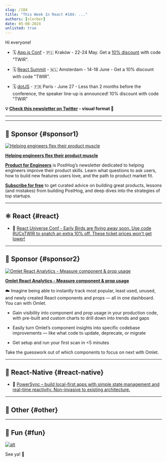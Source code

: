 ```yaml
---
slug: /184
title: "This Week In React #184: ..."
authors: [slorber]
date: 05-08-2024
unlisted: true
---
```


Hi everyone!

<Todo />

*   🗓 [App.js Conf](https://appjs.co/?utm_source=thisweekinreact) - 🇵🇱 Kraków - 22-24 May. Get a [10% discount](https://ti.to/appjs/2024/discount/TWIR) with code "TWIR".
    
*   🗓 [React Summit](https://reactsummit.com/?utm_source=thisweekinreact) - 🇳🇱 Amsterdam - 14-18 June - Get a 10% discount with code "TWIR".
    
*   🗓 [dotJS](https://www.dotjs.io/?utm_source=thisweekinreact) - 🇫🇷 Paris - June 27 - Less than 2 months before the conference, the speaker line-up is announced! 10% discount with code "TWIR"

<!-- truncate -->

**💡 [Check this newsletter on Twitter](https://slo.im/thread) - visual format 🎨**

---


<Support />

---

## 💸 Sponsor {#sponsor1}

[![Helping engineers flex their product muscle](/emails/issues/183/posthog.jpg)](https://newsletter.posthog.com/?utm_source=twir&utm_campaign=twir)

**[Helping engineers flex their product muscle](https://newsletter.posthog.com/?utm_source=twir&utm_campaign=twir)**

[**Product for Engineers**](https://newsletter.posthog.com/?utm_source=twir&utm_campaign=twir) is PostHog’s newsletter dedicated to helping engineers improve their product skills. Learn what questions to ask users, how to build new features users love, and the path to product market fit.

[**Subscribe for free**](https://newsletter.posthog.com/?utm_source=twir&utm_campaign=twir) to get curated advice on building great products, lessons (and mistakes) from building PostHog, and deep dives into the strategies of top startups.

---

## ⚛️ React {#react}

<Todo />

- 💸 [React Universe Conf - Early Birds are flying away soon. Use code RUCxTWIR to snatch an extra 10% off. These ticket prices won't get lower!](https://www.reactuniverseconf.com/tickets-2024?utm_campaign=React_Universe_Conf&utm_source=email&utm_content=This_Week_in_React)

<SubscribeFormEmbed placement="middle" />

---

## 💸 Sponsor {#sponsor2}

[![Omlet React Analytics - Measure component & prop usage](/emails/issues/180/omletad.jpg)](https://omlet.dev/?utm_campaign=partner_this-week-in-react_newsletter-second-sponsor-may-2024)

**[Omlet React Analytics - Measure component & prop usage](https://omlet.dev/?utm_campaign=partner_this-week-in-react_newsletter-second-sponsor-may-2024)**

☁️ Imagine being able to instantly track most popular, least used, unused, and newly created React components and props — all in one dashboard. You can with Omlet.

*   Gain visibility into component and prop usage in your production code, with pre-built and custom charts to drill down into trends and gaps
    
*   Easily turn Omlet’s component insights into specific codebase improvements — like what code to update, deprecate, or migrate
    
*   Get setup and run your first scan in <5 minutes
    

Take the guesswork out of which components to focus on next with Omlet.

---

## 📱 React-Native {#react-native}

<Todo />

- 💸 [PowerSync – build local-first apps with simple state management and real-time reactivity. Non-invasive to existing architecture.](https://www.powersync.com/?utm_source=newsletter&utm_medium=sponsorship&utm_campaign=this-week-in-react)

---

## 🔀 Other {#other}

<Todo />

---

## 🤭 Fun {#fun}

<Todo />

[![alt](/emails/issues/122/meme.jpg)](https://twitter.com/TODOTODOTODOTODOTODOTODOTODOTODOTODOTODO)

See ya! 👋
